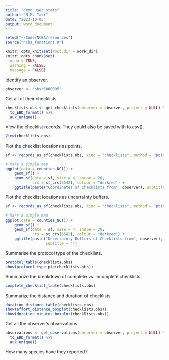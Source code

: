 ```yaml
---
title: "demo_user_stats"
author: "N.M. Tarr"
date: "2023-10-05"
output: word_document
---
```


```r
setwd("~/Code/NCBA/resources")
source("ncba_functions.R")

knitr::opts_knit$set(root.dir = work_dir)
knitr::opts_chunk$set(
  echo = TRUE,
  warning = FALSE,
  message = FALSE)
```

Identify an observer.
```r
observer <- "obsr1000095"
```

Get all of their checklists.
```r
checklists.obs <- get_checklists(observer = observer, project = NULL) %>%
  to_EBD_format() %>%
  auk_unique()
```

View the checklist records.  They could also be saved with to.csv().
```r
View(checklists.obs)
```

Plot the checklist locations as points.
```r
sf <- records_as_sf(checklists.obs, kind = "checklists", method = "points")

# Make a simple map
ggplot(data = counties_NC()) +
    geom_sf() +
    geom_sf(data = sf, size = 4, shape = 20, 
            crs = st_crs(6542), colour = "darkred") + 
    ggtitle(paste("Coordinates of Checklists from", observer), subtitle = "")
```

Plot the checklist locations as uncertainty buffers.
```r
sf <- records_as_sf(checklists.obs, kind = "checklists", method = "point-radius")

# Make a simple map
ggplot(data = counties_NC()) +
    geom_sf() +
    geom_sf(data = sf, size = 4, shape = 20, 
            crs = st_crs(6542), colour = "darkred") + 
    ggtitle(paste("Uncertainty Buffers of Checklists from", observer), 
                  subtitle = "")
```

Summarise the protocol type of the checklists.
```r
protocol_table(checklists.obs)
show(protocol_type_pie(checklists.obs))
```

Summarize the breakdown of complete vs. incomplete checklists.
```r
complete_checklist_table(checklists.obs)
```

Summarize the distance and duration of checklists.
```r
duration_distance_table(checklists.obs)
show(effort_distance_boxplot(checklists.obs))
show(duration_minutes_boxplot(checklists.obs))
```

Get all the observer's observations.
```r
observations <- get_observations(observer = observer, project = NULL) %>%
  to_EBD_format() %>%
  auk_unique()
```

How many species have they reported?
```r

```







